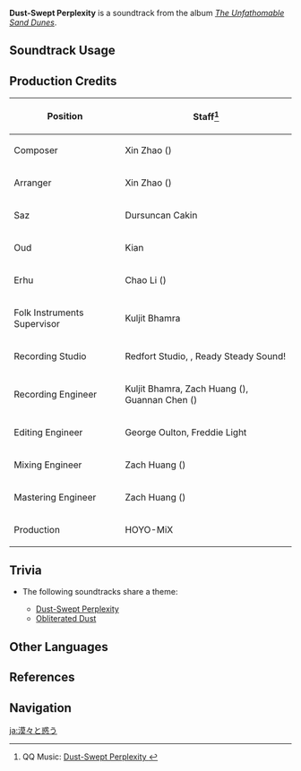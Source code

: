 {{Soundtrack Infobox
|image          = The Unfathomable Sand Dunes.png
|album          = The Unfathomable Sand Dunes
|disc           = 2
|number         = 79
|featured       =
|featured2      =
|featured3      =
|featured_disc  =
|featured_disc2 =
|featured_disc3 =
|youtube_id     = 1jUQV4MbJj4
|spotify_id     = 2b3QwfiGfEaCNA0ZG3laCB
|previous       = Reverie of Eternity
|next           = Following the Sands' Trail
}}
'''Dust-Swept Perplexity''' is a soundtrack from the album ''[[The Unfathomable Sand Dunes]]''.

==Soundtrack Usage==
{{Soundtrack Usage
|quest    = 
|location = Land of Upper Setekh
|domain   = 
}}

==Production Credits==
{| class="wikitable"
! Position
! Staff<ref>QQ Music: [https://y.qq.com/n/ryqq/songDetail/000QgkjV2SiN9c Dust-Swept Perplexity {{zh|惘惑漠漠}}]</ref>
|-
! Composer
| Xin Zhao ({{zh|赵鑫}})
|-
! Arranger
| Xin Zhao ({{zh|赵鑫}})
|-
! Saz
| Dursuncan Cakin
|-
! Oud
| Kian
|-
! Erhu
| Chao Li ({{zh|李超}})
|-
! Folk Instruments Supervisor
| Kuljit Bhamra
|-
! Recording Studio
| Redfort Studio, {{Not a Typo|52Hz Studio}}, Ready Steady Sound!
|-
! Recording Engineer
| Kuljit Bhamra, Zach Huang ({{zh|黄巍}}), Guannan Chen ({{zh|陈冠男}})
|-
! Editing Engineer
| George Oulton, Freddie Light
|-
! Mixing Engineer
| Zach Huang ({{zh|黄巍}})
|-
! Mastering Engineer
| Zach Huang ({{zh|黄巍}})
|-
! Production
| HOYO-MiX
|}
<!--
==Gallery==
<gallery>
</gallery>
-->

==Trivia==
* <section begin="DustSweptPerplexityTheme" />The following soundtracks share a theme:
** [[Dust-Swept Perplexity]]
** [[Obliterated Dust]] <section end="DustSweptPerplexityTheme" />

==Other Languages==
{{Other Languages
|en      = Dust-Swept Perplexity
|zhs     = 惘惑漠漠
|zhs_rm  = Wǎnghuò Mòmò
|zht     = 惘惑漠漠
|zht_rm  = Wǎnghuò Mòmò
|zh_tl   = A Vast and Lonely Confusion
|zh_note = The Chinese title of the track may be wordplay based on the multiple definitions of the character {{zh|{{wt|漠}}|mò}}, which can mean both "aloof, indifferent," and "desert."
|ja      = 漠々と惑う
|ja_rm   = Bakubaku to Madou
|ja_tl   = 
}}

==References==
{{Reflist}}

==Navigation==
{{Soundtrack Navbox|The Unfathomable Sand Dunes}}

[[ja:漠々と惑う]]